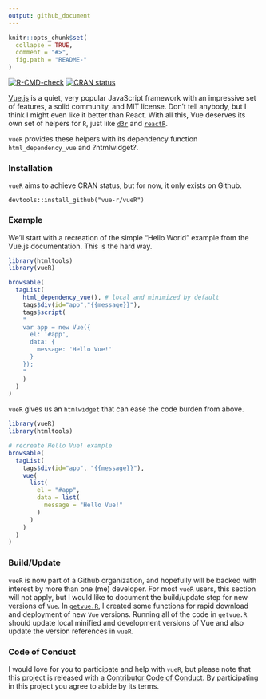 ```yaml
---
output: github_document
---
```


<!-- README.md is generated from README.Rmd. Please edit that file -->

```r
knitr::opts_chunk$set(
  collapse = TRUE,
  comment = "#>",
  fig.path = "README-"
)
```

<!-- badges: start -->
[![R-CMD-check](https://github.com/vue-r/vueR/workflows/R-CMD-check/badge.svg)](https://github.com/vue-r/vueR/actions)
[![CRAN status](https://www.r-pkg.org/badges/version/vueR)](https://CRAN.R-project.org/package=vueR)
<!-- badges: end -->

[Vue.js](https://vuejs.org) is a quiet, very popular JavaScript framework with an impressive set of features, a solid community, and MIT license.  Don't tell anybody, but I think I might even like it better than React.  With all this, Vue deserves its own set of helpers for `R`, just like [`d3r`](https://github.com/timelyportfolio/d3r) and [`reactR`](https://github.com/react-r/reactR).

`vueR` provides these helpers with its dependency function `html_dependency_vue` and ?htmlwidget?.


### Installation

`vueR` aims to achieve CRAN status, but for now, it only exists on Github.

```
devtools::install_github("vue-r/vueR")
```

### Example

We'll start with a recreation of the simple "Hello World" example from the Vue.js documentation.  This is the hard way.

```r
library(htmltools)
library(vueR)

browsable(
  tagList(
    html_dependency_vue(), # local and minimized by default
    tags$div(id="app","{{message}}"),
    tags$script(
    "
    var app = new Vue({
      el: '#app',
      data: {
        message: 'Hello Vue!'
      }
    });
    "
    )
  )
)
```

`vueR` gives us an `htmlwidget` that can ease the code burden from above.

```r
library(vueR)
library(htmltools)

# recreate Hello Vue! example
browsable(
  tagList(
    tags$div(id="app", "{{message}}"),
    vue(
      list(
        el = "#app",
        data = list(
          message = "Hello Vue!"
        )
      )
    )
  )
)
```

### Build/Update

`vueR` is now part of a Github organization, and hopefully will be backed with interest by more than one (me) developer.  For most `vueR` users, this section will not apply, but I would like to document the build/update step for new versions of `Vue`.  In [`getvue.R`](https://github.com/vue-r/vueR/blob/master/build/getvue.R), I created some functions for rapid download and deployment of new `Vue` versions.  Running all of the code in `getvue.R` should update local minified and development versions of Vue and also update the version references in `vueR`.

### Code of Conduct

I would love for you to participate and help with `vueR`, but please note that this project is released with a [Contributor Code of Conduct](CONDUCT.md). By participating in this project you agree to abide by its terms.
